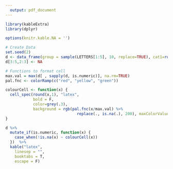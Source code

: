 ```yaml
---
  output: pdf_document
---
```

  
```r
library(kableExtra)
library(dplyr)

options(knitr.kable.NA = '')

# Create Data
set.seed(2)
d <- data_frame(group = sample(LETTERS[1:5], 10, replace=TRUE), cat1=runif(10, 0, 100), cat2=runif(10, 0, 100))
d[3:5,2:3] <- NA

# Functions to format cell
max.val = max(d[ , sapply(d, is.numeric)], na.rm=TRUE)
pal.fnc <- colorRamp(c("red", "yellow", "green"))

colourCell <- function(x) {
  cell_spec(round(x,1), "latex",
            bold = F,
            color=grey(.3),
            background = rgb(pal.fnc(x/max.val) %>% 
                               replace(., is.na(.), 200), maxColorValue=255))
}
```

```r
d %>%
  mutate_if(is.numeric, function(x) {
    case_when(!is.na(x) ~ colourCell(x))
  })  %>%
  kable("latex", 
    linesep = "",
    booktabs = T, 
    escape = F)
```
